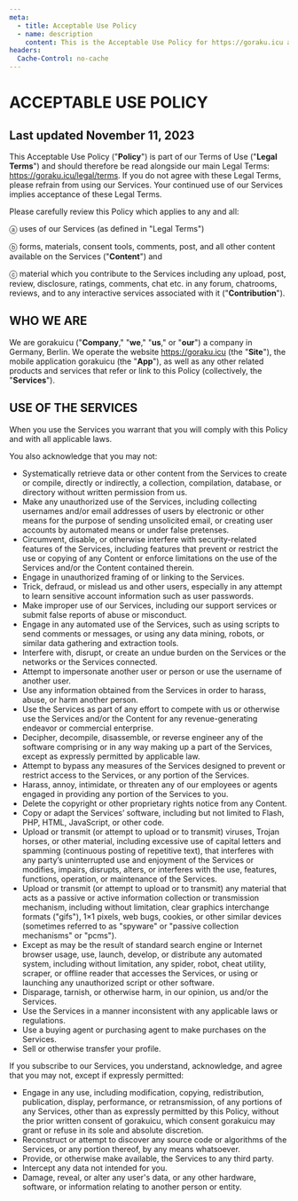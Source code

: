 ```yaml
---
meta:
  - title: Acceptable Use Policy
  - name: description
    content: This is the Acceptable Use Policy for https://goraku.icu and gorakuicu apps.
headers:
  Cache-Control: no-cache
---
```



<CommonLayout mdx>

# ACCEPTABLE USE POLICY

## Last updated November 11, 2023

This Acceptable Use Policy ("**Policy**") is part of our Terms of Use ("**Legal Terms**") and should therefore be read alongside our main Legal Terms: https://goraku.icu/legal/terms. If you do not agree with these Legal Terms, please refrain from using our Services. Your continued use of our Services implies acceptance of these Legal Terms.

Please carefully review this Policy which applies to any and all:

ⓐ uses of our Services (as defined in "Legal Terms")

ⓑ forms, materials, consent tools, comments, post, and all other content available on the Services ("**Content**") and

ⓒ material which you contribute to the Services including any upload, post, review, disclosure, ratings, comments, chat etc. in any forum, chatrooms, reviews, and to any interactive services associated with it ("**Contribution**").

## WHO WE ARE

We are gorakuicu ("**Company**," "**we**," "**us**," or "**our**") a company in Germany, Berlin. We operate the website https://goraku.icu (the "**Site**"), the mobile application gorakuicu (the "**App**"), as well as any other related products and services that refer or link to this Policy (collectively, the "**Services**").

## USE OF THE SERVICES

When you use the Services you warrant that you will comply with this Policy and with all applicable laws.

You also acknowledge that you may not:

- Systematically retrieve data or other content from the Services to create or compile, directly or indirectly, a collection, compilation, database, or directory without written permission from us.
- Make any unauthorized use of the Services, including collecting usernames and/or email addresses of users by electronic or other means for the purpose of sending unsolicited email, or creating user accounts by automated means or under false pretenses.
- Circumvent, disable, or otherwise interfere with security-related features of the Services, including features that prevent or restrict the use or copying of any Content or enforce limitations on the use of the Services and/or the Content contained therein.
- Engage in unauthorized framing of or linking to the Services.
- Trick, defraud, or mislead us and other users, especially in any attempt to learn sensitive account information such as user passwords.
- Make improper use of our Services, including our support services or submit false reports of abuse or misconduct.
- Engage in any automated use of the Services, such as using scripts to send comments or messages, or using any data mining, robots, or similar data gathering and extraction tools.
- Interfere with, disrupt, or create an undue burden on the Services or the networks or the Services connected.
- Attempt to impersonate another user or person or use the username of another user.
- Use any information obtained from the Services in order to harass, abuse, or harm another person.
- Use the Services as part of any effort to compete with us or otherwise use the Services and/or the Content for any revenue-generating endeavor or commercial enterprise.
- Decipher, decompile, disassemble, or reverse engineer any of the software comprising or in any way making up a part of the Services, except as expressly permitted by applicable law.
- Attempt to bypass any measures of the Services designed to prevent or restrict access to the Services, or any portion of the Services.
- Harass, annoy, intimidate, or threaten any of our employees or agents engaged in providing any portion of the Services to you.
- Delete the copyright or other proprietary rights notice from any Content.
- Copy or adapt the Services’ software, including but not limited to Flash, PHP, HTML, JavaScript, or other code.
- Upload or transmit (or attempt to upload or to transmit) viruses, Trojan horses, or other material, including excessive use of capital letters and spamming (continuous posting of repetitive text), that interferes with any party’s uninterrupted use and enjoyment of the Services or modifies, impairs, disrupts, alters, or interferes with the use, features, functions, operation, or maintenance of the Services.
- Upload or transmit (or attempt to upload or to transmit) any material that acts as a passive or active information collection or transmission mechanism, including without limitation, clear graphics interchange formats ("gifs"), 1×1 pixels, web bugs, cookies, or other similar devices (sometimes referred to as "spyware" or "passive collection mechanisms" or "pcms").
- Except as may be the result of standard search engine or Internet browser usage, use, launch, develop, or distribute any automated system, including without limitation, any spider, robot, cheat utility, scraper, or offline reader that accesses the Services, or using or launching any unauthorized script or other software.
- Disparage, tarnish, or otherwise harm, in our opinion, us and/or the Services.
- Use the Services in a manner inconsistent with any applicable laws or regulations.
- Use a buying agent or purchasing agent to make purchases on the Services.
- Sell or otherwise transfer your profile.

If you subscribe to our Services, you understand, acknowledge, and agree that you may not, except if expressly permitted:

- Engage in any use, including modification, copying, redistribution, publication, display, performance, or retransmission, of any portions of any Services, other than as expressly permitted by this Policy, without the prior written consent of gorakuicu, which consent gorakuicu may grant or refuse in its sole and absolute discretion.
- Reconstruct or attempt to discover any source code or algorithms of the Services, or any portion thereof, by any means whatsoever.
- Provide, or otherwise make available, the Services to any third party.
- Intercept any data not intended for you.
- Damage, reveal, or alter any user's data, or any other hardware, software, or information relating to another person or entity.

</CommonLayout>
